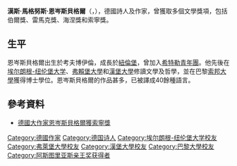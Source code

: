 {{Infobox writer <!-- for more information see [[:Template:Infobox_writer/doc|:Template:Infobox writer/doc]] -->
| name =漢斯·馬格努斯·恩岑斯貝格爾
| image = Hans Magnus Enzensberger.JPG
| imagesize =
| caption =
| pseudonym =
| birth_name =
| birth_date = 1929年11月11日
| birth_place =[[考夫博伊倫|考夫博伊倫]]
| death_date =
| death_place =
| occupation = [[作家|作家]]、[[詩人|詩人]]
| nationality = {{GER}}
| period =
| genre =
| movement =
| notableworks =
| influences =
| influenced =
| website =
}}
'''漢斯·馬格努斯·恩岑斯貝格爾'''（{{lang-de|'''Hans Magnus Enzensberger'''}}，{{bd|1929年|11月11日|}}），德國詩人及作家，曾獲取多個文學獎項，包括伯爾獎、雷馬克獎、海涅獎和索寧獎。

==生平==
恩岑斯貝格爾出生於考夫博伊倫，成長於[[紐倫堡|紐倫堡]]，曾加入[[希特勒青年團|希特勒青年團]]。他先後在[[埃尔朗根-纽伦堡大学|埃尔朗根-纽伦堡大学]]、[[弗賴堡大學|弗賴堡大學]]和[[漢堡大學|漢堡大學]]修讀文學及哲學，並在巴黎[[索邦大學|索邦大學]]獲得博士學位。恩岑斯貝格爾的作品甚多，已被譯成40餘種語言。

==參考資料==
*[https://web.archive.org/web/20140319174819/http://www.publishing.com.hk/pubnews/NewsDetail.asp?NewsID=20100212002 德國大作家恩岑斯貝格爾獲索寧獎]

{{阿斯图里亚斯亲王奖获得者|communications-humanities}}
{{Authority control}}

{{DEFAULTSORT:Enzensberger, Hans Magnus}}
[[Category:德國作家|Category:德國作家]]
[[Category:德国诗人|Category:德国诗人]]
[[Category:埃尔朗根-纽伦堡大学校友|Category:埃尔朗根-纽伦堡大学校友]]
[[Category:弗萊堡大學校友|Category:弗萊堡大學校友]]
[[Category:漢堡大學校友|Category:漢堡大學校友]]
[[Category:巴黎大學校友|Category:巴黎大學校友]]
[[Category:阿斯图里亚斯亲王奖获得者|Category:阿斯图里亚斯亲王奖获得者]]